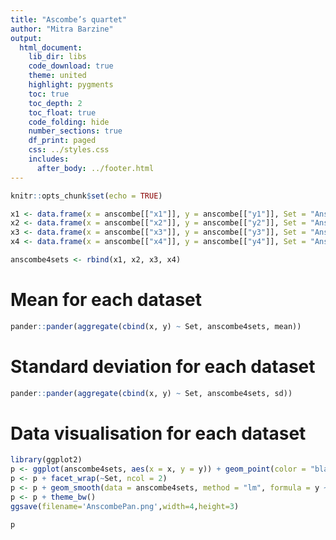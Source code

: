 ```yaml
---
title: "Ascombe’s quartet"
author: "Mitra Barzine"
output: 
  html_document:
    lib_dir: libs
    code_download: true
    theme: united
    highlight: pygments
    toc: true
    toc_depth: 2
    toc_float: true
    code_folding: hide
    number_sections: true
    df_print: paged
    css: ../styles.css
    includes:
      after_body: ../footer.html
---
```


```r
knitr::opts_chunk$set(echo = TRUE)
```

```r
x1 <- data.frame(x = anscombe[["x1"]], y = anscombe[["y1"]], Set = "Anscombe Set 1")
x2 <- data.frame(x = anscombe[["x2"]], y = anscombe[["y2"]], Set = "Anscombe Set 2")
x3 <- data.frame(x = anscombe[["x3"]], y = anscombe[["y3"]], Set = "Anscombe Set 3")
x4 <- data.frame(x = anscombe[["x4"]], y = anscombe[["y4"]], Set = "Anscombe Set 4")

anscombe4sets <- rbind(x1, x2, x3, x4)
```

# Mean for each dataset
```r
pander::pander(aggregate(cbind(x, y) ~ Set, anscombe4sets, mean))
```

# Standard deviation for each dataset
```r
pander::pander(aggregate(cbind(x, y) ~ Set, anscombe4sets, sd))
```

# Data visualisation for each dataset

```r
library(ggplot2)
p <- ggplot(anscombe4sets, aes(x = x, y = y)) + geom_point(color = "black")
p <- p + facet_wrap(~Set, ncol = 2)
p <- p + geom_smooth(data = anscombe4sets, method = "lm", formula = y ~ x, se = FALSE)
p <- p + theme_bw()
ggsave(filename='AnscombePan.png',width=4,height=3)

p
```


